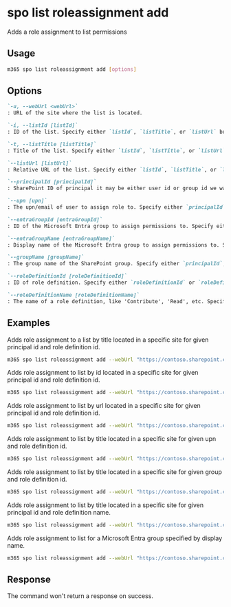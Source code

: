 
# spo list roleassignment add

Adds a role assignment to list permissions

## Usage

```sh
m365 spo list roleassignment add [options]
```

## Options

```md definition-list
`-u, --webUrl <webUrl>`
: URL of the site where the list is located.

`-i, --listId [listId]`
: ID of the list. Specify either `listId`, `listTitle`, or `listUrl` but not multiple.

`-t, --listTitle [listTitle]`
: Title of the list. Specify either `listId`, `listTitle`, or `listUrl` but not multiple.

`--listUrl [listUrl]`
: Relative URL of the list. Specify either `listId`, `listTitle`, or `listUrl` but not multiple.

`--principalId [principalId]`
: SharePoint ID of principal it may be either user id or group id we want to add permissions to. Specify either `principalId`, `upn`, `groupName`, `entraGroupId`, or `entraGroupName`.

`--upn [upn]`
: The upn/email of user to assign role to. Specify either `principalId`, `upn`, `groupName`, `entraGroupId`, or `entraGroupName`.

`--entraGroupId [entraGroupId]`
: ID of the Microsoft Entra group to assign permissions to. Specify either `principalId`, `upn`, `groupName`, `entraGroupId`, or `entraGroupName`.

`--entraGroupName [entraGroupName]`
: Display name of the Microsoft Entra group to assign permissions to. Specify either `principalId`, `upn`, `groupName`, `entraGroupId`, or `entraGroupName`.

`--groupName [groupName]`
: The group name of the SharePoint group. Specify either `principalId`, `upn`, `groupName`, `entraGroupId`, or `entraGroupName`.

`--roleDefinitionId [roleDefinitionId]`
: ID of role definition. Specify either `roleDefinitionId` or `roleDefinitionName` but not both.

`--roleDefinitionName [roleDefinitionName]`
: The name of a role definition, like 'Contribute', 'Read', etc. Specify either `roleDefinitionId` or `roleDefinitionName` but not both.
```

<Global />

## Examples

Adds role assignment to a list by title located in a specific site for given principal id and role definition id.

```sh
m365 spo list roleassignment add --webUrl "https://contoso.sharepoint.com/sites/project-x" --listTitle "someList" --principalId 11 --roleDefinitionId 1073741829
```

Adds role assignment to list by id located in a specific site for given principal id and role definition id.

```sh
m365 spo list roleassignment add --webUrl "https://contoso.sharepoint.com/sites/project-x" --listId "0CD891EF-AFCE-4E55-B836-FCE03286CCCF" --principalId 11 --roleDefinitionId 1073741829
```

Adds role assignment to list by url located in a specific site for given principal id and role definition id.

```sh
m365 spo list roleassignment add --webUrl "https://contoso.sharepoint.com/sites/project-x" --listUrl "sites/documents" --principalId 11 --roleDefinitionId 1073741829
```

Adds role assignment to list by title located in a specific site for given upn and role definition id.

```sh
m365 spo list roleassignment add --webUrl "https://contoso.sharepoint.com/sites/project-x" --listTitle "someList" --upn "someaccount@tenant.onmicrosoft.com" --roleDefinitionId 1073741829
```

Adds role assignment to list by title located in a specific site for given group and role definition id.

```sh
m365 spo list roleassignment add --webUrl "https://contoso.sharepoint.com/sites/project-x" --listTitle "someList" --groupName "someGroup" --roleDefinitionId 1073741829
```

Adds role assignment to list by title located in a specific site for given principal id and role definition name.

```sh
m365 spo list roleassignment add --webUrl "https://contoso.sharepoint.com/sites/project-x" --listTitle "someList" --principalId 11 --roleDefinitionName "Full Control"
```

Adds role assignment to list for a Microsoft Entra group specified by display name.

```sh
m365 spo list roleassignment add --webUrl "https://contoso.sharepoint.com/sites/project-x" --listTitle "someList" --entraGroupName "Marketing" --roleDefinitionName "Full Control"
```

## Response

The command won't return a response on success.
